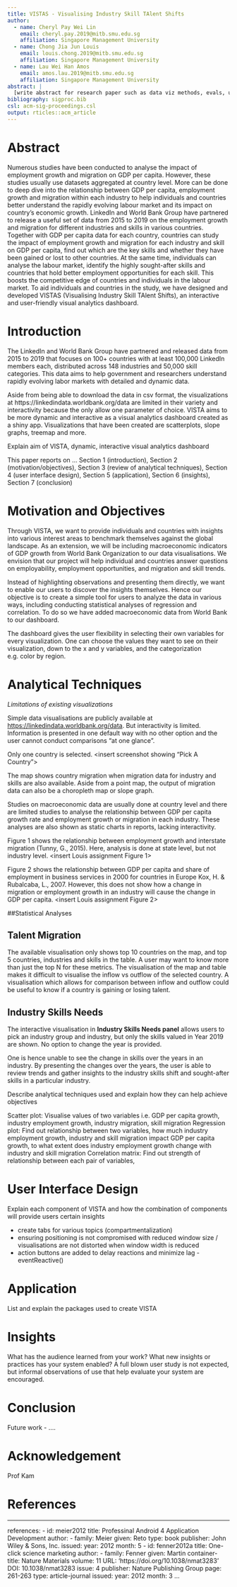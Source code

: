 ```yaml
---
title: VISTAS - Visualising Industry Skill TAlent Shifts
author:
  - name: Cheryl Pay Wei Lin
    email: cheryl.pay.2019@mitb.smu.edu.sg
    affiliation: Singapore Management University
  - name: Chong Jia Jun Louis
    email: louis.chong.2019@mitb.smu.edu.sg
    affiliation: Singapore Management University
  - name: Lau Wei Han Amos
    email: amos.lau.2019@mitb.smu.edu.sg
    affiliation: Singapore Management University
abstract: |
  [write abstract for research paper such as data viz methods, evals, user interface design] VISTAS - Visualising Industry Skill TAlent Shifts is a shiny app that aims to provide insights to talent, migration and skill trends in an interactive and user-friendly way... (no more than 300 words)
bibliography: sigproc.bib
csl: acm-sig-proceedings.csl
output: rticles::acm_article
---
```



# Abstract
Numerous studies have been conducted to analyse the impact of employment growth and migration on GDP per capita. However, these studies usually use datasets aggregated at country level. More can be done to deep dive into the relationship between GDP per capita, employment growth and migration within each industry to help individuals and countries better understand the rapidly evolving labour market and its impact on country’s economic growth. LinkedIn and World Bank Group have partnered to release a useful set of data from 2015 to 2019 on the employment growth and migration for different industries and skills in various countries. Together with GDP per capita data for each country, countries can study the impact of employment growth and migration for each industry and skill on GDP per capita, find out which are the key skills and whether they have been gained or lost to other countries. At the same time, individuals can analyse the labour market, identify the highly sought-after skills and countries that hold better employment opportunities for each skill. This boosts the competitive edge of countries and individuals in the labour market. To aid individuals and countries in the study, we have designed and developed VISTAS (Visualising Industry Skill TAlent Shifts), an interactive and user-friendly visual analytics dashboard.

# Introduction 
The LinkedIn and World Bank Group have partnered and released data from 2015 to 2019 that focuses on 100+ countries with at least 100,000 LinkedIn members each, distributed across 148 industries and 50,000 skill categories. This data aims to help government and researchers understand rapidly evolving labor markets with detailed and dynamic data.

Aside from being able to download the data in csv format, the visualizations at https://linkedindata.worldbank.org/data are limited in their variety and interactivity because the only allow one parameter of choice. VISTA aims to be more dynamic and interactive as a visual analytics dashboard created as a shiny app. Visualizations that have been created are scatterplots, slope graphs, treemap and more.

Explain aim of VISTA, dynamic, interactive visual analytics dashboard

This paper reports on ...
Section 1 (introduction), Section 2 (motivation/objectives), Section 3 (review of analytical techniques), Section 4 (user interface design), Section 5 (application), Section 6 (insights), Section 7 (conclusion)

# Motivation and Objectives
Through VISTA, we want to provide individuals and countries with insights into various interest areas to benchmark themselves against the global landscape. As an extension, we will be including macroeconomic indicators of GDP growth from World Bank Organization to our data visualisations. We envision that our project will help individual and countries answer questions on employability, employment opportunities, and migration and skill trends.

Instead of highlighting observations and presenting them directly, we want to enable our users to discover the insights themselves. Hence our objective is to create a simple tool for users to analyze the data in various ways, including conducting statistical analyses of regression and correlation. To do so we have added macroeconomic data from World Bank to our dashboard.  

The dashboard gives the user flexibility in selecting their own variables for every visualization. One can choose the values they want to see on their visualization, down to the x and y variables, and the categorization e.g. color by region.

# Analytical Techniques

*Limitations of existing visualizations*

Simple data visualisations are publicly available at <https://linkedindata.worldbank.org/data>. But interactivity is limited. Information is presented in one default way with no other option and the user cannot conduct comparisons "at one glance". 

Only one country is selected.
<insert screenshot showing "Pick A Country">

The map shows country migration when migration data for industry and skills are also available. Aside from a point map, the output of migration data can also be a choropleth map or slope graph.
<insert screenshot>

Studies on macroeconomic data are usually done at country level and there are limited studies to analyse the relationship between GDP per capita growth rate and employment growth or migration in each industry. These analyses are also shown as static charts in reports, lacking interactivity.

Figure 1 shows the relationship between employment growth and interstate migration (Tunny, G., 2015). Here, analysis is done at state level, but not industry level.
<insert Louis assignment Figure 1>

Figure 2 shows the relationship between GDP per capita and share of employment in business services in 2000 for countries in Europe Kox, H. & Rubalcaba, L., 2007. However, this does not show how a change in migration or employment growth in an industry will cause the change in GDP per capita.
<insert Louis assignment Figure 2>

##Statistical Analyses

## Talent Migration
The available visualisation only shows top 10 countries on the map, and top 5 countries, industries and skills in the table. A user may want to know more than just the top N for these metrics.
The visualisation of the map and table makes it difficult to visualise the inflow vs outflow of the selected country. A visualisation which allows for comparison between inflow and outflow could be useful to know if a country is gaining or losing talent.

## Industry Skills Needs
The interactive visualisation in **Industry Skills Needs panel** allows users to pick an industry group and industry, but only the skills valued in Year 2019 are shown. No option to change the year is provided.

One is hence unable to see the change in skills over the years in an industry. By presenting the changes over the years, the user is able to review trends and gather insights to the industry skills shift and sought-after skills in a particular industry.

<insert online visualisation here>

Describe analytical techniques used and explain how they can help achieve objectives

Scatter plot: Visualise values of two variables i.e. GDP per capita growth, industry employment growth, industry migration, skill migration
Regression plot: Find out relationship between two variables, how much industry employment growth, industry and skill migration impact GDP per capita growth, to what extent does industry employment growth change with industry and skill migration
Correlation matrix: Find out strength of relationship between each pair of variables, 

# User Interface Design
Explain each component of VISTA and how the combination of components will provide users certain insights

- create tabs for various topics (compartmentalization)
- ensuring positioning is not compromised with reduced window size / visualisations are not distorted when window width is reduced
- action buttons are added to delay reactions and minimize lag - eventReactive()


# Application
List and explain the packages used to create VISTA

# Insights
What has the audience learned from your work? What new insights or practices has your system enabled? A full blown user study is not expected, but informal observations of use that help evaluate your system are encouraged.

# Conclusion
Future work - ....

# Acknowledgement
Prof Kam

# References

---
references:
- id: meier2012
  title: Professinal Android 4 Application Development
  author: 
  - family: Meier
    given: Reto
  type: book
  publisher: John Wiley & Sons, Inc.
  issued:
    year: 2012
    month: 5
- id: fenner2012a
  title: One-click science marketing
  author:
  - family: Fenner
    given: Martin
  container-title: Nature Materials
  volume: 11
  URL: 'https://doi.org/10.1038/nmat3283'
  DOI: 10.1038/nmat3283
  issue: 4
  publisher: Nature Publishing Group
  page: 261-263
  type: article-journal
  issued:
    year: 2012
    month: 3
...

